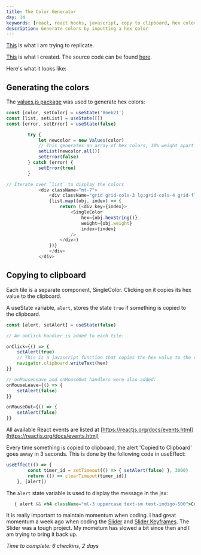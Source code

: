 ```yaml
---
title: The Color Generator
day: 34
keywords: [react, react hooks, javascript, copy to clipboard, hex color, color generator, blog]
description: Generate colors by inputting a hex color
---
```

[This](https://react-projects-9-color-generator.netlify.app/) is what I am trying to replicate. 

[This](/colorgenerator) is what I created. The source code can be found [here](https://github.com/pramam/nextjs-reactprojects/tree/main/components/12-ColorGenerator).

Here's what it looks like:

<ColorGen/>

## Generating the colors 

The [values.js package](https://github.com/noeldelgado/values.js) was used to generate hex colors:

```typescript
const [color, setColor] = useState('86eb21')
const [list, setList] = useState([])
const [error, setError] = useState(false)

        try {
            let newcolor = new Values(color)
            // This generates an array of hex colors, 10% weight apart
            setList(newcolor.all())
            setError(false)
        } catch (error) {
            setError(true)
        }

// Iterate over `list` to display the colors
            <div className="mt-7">
                <div className="grid grid-cols-3 lg:grid-cols-4 grid-flow-row gap-0">
                {list.map((obj, index) => {
                    return (<div key={index}>
                        <SingleColor
                            hex={obj.hexString()}
                            weight={obj.weight}
                            index={index}
                        />
                    </div>)
                })}
                </div>
            </div>
```

## Copying to clipboard

Each tile is a separate component, SingleColor. Clicking on it copies its hex value to the clipboard.

A useState variable, `alert`, stores the state `true` if something is copied to the clipboard.

```typescript
const [alert, setAlert] = useState(false)

// An onClick handler is added to each tile:

onClick={() => {
    setAlert(true)
    // This is a javascript function that copies the hex value to the clipboard
    navigator.clipboard.writeText(hex)
}}

// onMouseLeave and onMouseOut handlers were also added:
onMouseLeave={() => {
    setAlert(false)
}}

onMouseOut={() => {
    setAlert(false)
}}
```

All available React events are listed at [https://reactjs.org/docs/events.html](https://reactjs.org/docs/events.html)


Every time something is copied to clipboard, the alert 'Copied to Clipboard' goes away in 3 seconds. This is done by the following code in useEffect:

```typescript
useEffect(() => {
        const timer_id = setTimeout(() => { setAlert(false) }, 3000)
        return (() => clearTimeout(timer_id))
    }, [alert])
```


The `alert` state variable is used to display the message in the jsx:

```jsx
   { alert && <h4 className="ml-3 uppercase text-sm text-indigo-500">Copied to clipboard</h4>}
```

It is really important to maintain momentum when coding. I had great momentum a week ago when coding the [Slider](/slider) and [Slider Keyframes](/sliderkeyframe). The Slider was a tough project. My mometum has slowed a bit since then and I am trying to bring it back up.

_Time to complete: 6 checkins, 2 days_